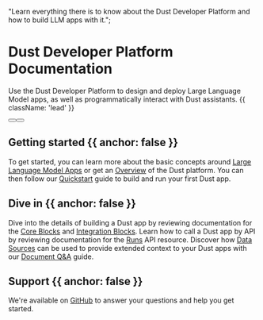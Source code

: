 
  "Learn everything there is to know about the Dust Developer Platform and how to build LLM apps with it.";

# Dust Developer Platform Documentation

Use the Dust Developer Platform to design and deploy Large Language Model apps, as well as
programmatically interact with Dust assistants. {{ className: 'lead' }}

<div className="not-prose mb-16 mt-6 flex gap-3">
  <Button href="/introduction" arrow="right" children="Introduction" />
  <Button href="/quickstart" variant="outline" children="Quickstart" />
</div>

## Getting started {{ anchor: false }}

To get started, you can learn more about the basic concepts around [Large Language Model
Apps](/introduction) or get an [Overview](/overview) of the Dust platform. You can then follow our
[Quickstart](/quickstart) guide to build and run your first Dust app.

## Dive in {{ anchor: false }}

Dive into the details of building a Dust app by reviewing documentation for the [Core
Blocks](/core-blocks) and [Integration Blocks](/integration-blocks). Learn how to call a Dust app by
API by reviewing documentation for the [Runs](/runs) API resource. Discover how [Data
Sources](/data-sources-overview) can be used to provide extended context to your Dust apps with our
[Document Q&A](/guide-document-qa) guide.

## Support {{ anchor: false }}

We're available on [GitHub](https://github.com/dust-tt/dust) to answer your questions and help you
get started.

<Guides />

<Resources />
